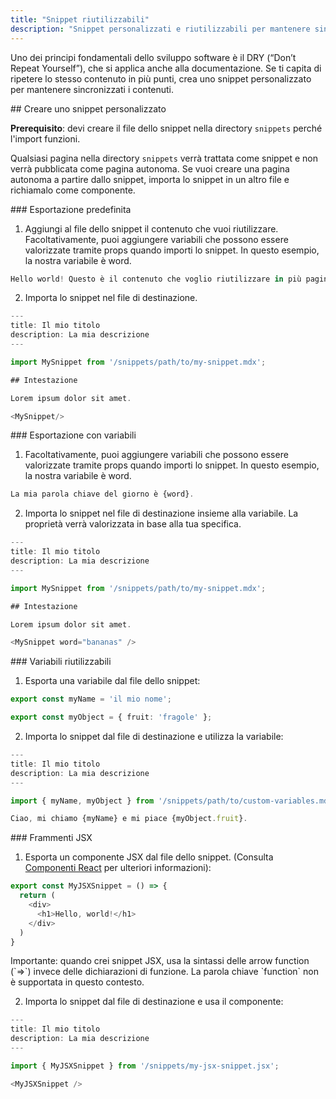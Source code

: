 ```yaml
---
title: "Snippet riutilizzabili"
description: "Snippet personalizzati e riutilizzabili per mantenere sincronizzati i contenuti"
---
```


Uno dei principi fondamentali dello sviluppo software è il DRY (“Don’t Repeat Yourself”), che si applica anche alla documentazione. Se ti capita di ripetere lo stesso contenuto in più punti, crea uno snippet personalizzato per mantenere sincronizzati i contenuti.

<div id="creating-a-custom-snippet">
  ## Creare uno snippet personalizzato
</div>

**Prerequisito**: devi creare il file dello snippet nella directory `snippets` perché l&#39;import funzioni.

Qualsiasi pagina nella directory `snippets` verrà trattata come snippet e non
verrà pubblicata come pagina autonoma. Se vuoi creare una pagina autonoma
a partire dallo snippet, importa lo snippet in un altro file e richiamalo come
componente.

<div id="default-export">
  ### Esportazione predefinita
</div>

1. Aggiungi al file dello snippet il contenuto che vuoi riutilizzare. Facoltativamente, puoi aggiungere variabili che possono essere valorizzate tramite props
   quando importi lo snippet. In questo esempio, la nostra variabile è word.

```typescript snippets/my-snippet.mdx
Hello world! Questo è il contenuto che voglio riutilizzare in più pagine. 
```

2. Importa lo snippet nel file di destinazione.

```typescript destination-file.mdx
---
title: Il mio titolo
description: La mia descrizione
---

import MySnippet from '/snippets/path/to/my-snippet.mdx';

## Intestazione

Lorem ipsum dolor sit amet.

<MySnippet/>

```

<div id="exporting-with-variables">
  ### Esportazione con variabili
</div>

1. Facoltativamente, puoi aggiungere variabili che possono essere valorizzate tramite props quando importi lo snippet. In questo esempio, la nostra variabile è word.

```typescript snippets/my-snippet.mdx
La mia parola chiave del giorno è {word}.
```

2. Importa lo snippet nel file di destinazione insieme alla variabile. La proprietà verrà valorizzata in base alla tua specifica.

```typescript destination-file.mdx
---
title: Il mio titolo
description: La mia descrizione
---

import MySnippet from '/snippets/path/to/my-snippet.mdx';

## Intestazione

Lorem ipsum dolor sit amet.

<MySnippet word="bananas" />

```

<div id="reusable-variables">
  ### Variabili riutilizzabili
</div>

1. Esporta una variabile dal file dello snippet:

```typescript snippets/path/to/custom-variables.mdx
export const myName = 'il mio nome';

export const myObject = { fruit: 'fragole' };
```

2. Importa lo snippet dal file di destinazione e utilizza la variabile:

```typescript destination-file.mdx
---
title: Il mio titolo
description: La mia descrizione
---

import { myName, myObject } from '/snippets/path/to/custom-variables.mdx';

Ciao, mi chiamo {myName} e mi piace {myObject.fruit}.
```

<div id="jsx-snippets">
  ### Frammenti JSX
</div>

1. Esporta un componente JSX dal file dello snippet. (Consulta [Componenti React](/it/customize/react-components) per ulteriori informazioni):

```js icon=square-js snippets/my-jsx-snippet.jsx
export const MyJSXSnippet = () => {
  return (
    <div>
      <h1>Hello, world!</h1>
    </div>
  )
}
```

<Note>
  Importante: quando crei snippet JSX, usa la sintassi delle arrow function (`=>`) invece delle dichiarazioni di funzione. La parola chiave `function` non è supportata in questo contesto.
</Note>

2. Importa lo snippet dal file di destinazione e usa il componente:

```typescript destination-file.mdx
---
title: Il mio titolo
description: La mia descrizione
---

import { MyJSXSnippet } from '/snippets/my-jsx-snippet.jsx';

<MyJSXSnippet />
```
